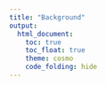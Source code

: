```yaml
---
title: "Background"
output: 
  html_document:
    toc: true
    toc_float: true
    theme: cosmo
    code_folding: hide
---
```

